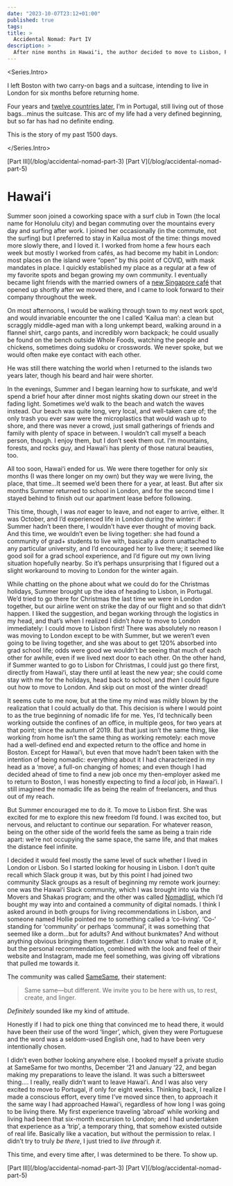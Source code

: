 ```yaml
---
date: "2023-10-07T23:12+01:00"
published: true
tags:
title: >
  Accidental Nomad: Part IV
description: >
  After nine months in Hawaiʻi, the author decided to move to Lisbon, Portugal, rather than returning to London with their partner. This marked the beginning of their nomadic lifestyle. They also reflect on the importance of being present and showing up, no matter where you are in the world.
---
```

<Series.Intro>
<Nomad/>

I left Boston with two carry-on bags and a suitcase, intending to live in London for six months before returning home.

Four years and [twelve countries later](https://nomadlist.com/@daniel13rady), I’m in Portugal, still living out of those bags…minus the suitcase. This arc of my life had a very defined beginning, but so far has had no definite ending.

This is the story of my past 1500 days.

</Series.Intro>

<Series top>
  <Series.Previous>[Part III](/blog/accidental-nomad-part-3)</Series.Previous>
  <Series.Next>[Part V](/blog/accidental-nomad-part-5)</Series.Next>
</Series>

# Hawaiʻi
Summer soon joined a coworking space with a surf club in Town (the local name for Honolulu city) and began commuting over the mountains every day and surfing after work. I joined her occasionally (in the commute, not the surfing) but I preferred to stay in Kailua most of the time: things moved more slowly there, and I loved it. I worked from home a few hours each week but mostly I worked from cafés, as had become my habit in London: most places on the island were “open” by this point of COVID, with mask mandates in place. I quickly established my place as a regular at a few of my favorite spots and began growing my own community. I eventually became light friends with the married owners of a [new Singapore café](https://www.instagram.com/cafekopihawaii/) that opened up shortly after we moved there, and I came to look forward to their company throughout the week.

On most afternoons, I would be walking through town to my next work spot, and would invariable encounter the one I called ‘Kailua man’: a clean but scraggly middle-aged man with a long unkempt beard, walking around in a flannel shirt, cargo pants, and incredibly worn backpack; he could usually be found on the bench outside Whole Foods, watching the people and chickens, sometimes doing sudoku or crosswords. We never spoke, but we would often make eye contact with each other.
<aside>
He was still there watching the world when I returned to the islands two years later, though his beard and hair were shorter.
</aside>

In the evenings, Summer and I began learning how to surfskate, and we’d spend a brief hour after dinner most nights skating down our street in the fading light. Sometimes we’d walk to the beach and watch the waves instead. Our beach was quite long, very local, and well-taken care of; the only trash you ever saw were the microplastics that would wash up to shore, and there was never a crowd, just small gatherings of friends and family with plenty of space in between. I wouldn’t call myself a beach person, though. I enjoy them, but I don’t seek them out. I’m mountains, forests, and rocks guy, and Hawaiʻi has plenty of those natural beauties, too.

All too soon, Hawaiʻi ended for us. We were there together for only six months (I was there longer on my own) but they way we were living, the place, that time…It seemed we’d been there for a year, at least. But after six months Summer returned to school in London, and for the second time I stayed behind to finish out our apartment lease before following.

This time, though, I was *not* eager to leave, and not eager to arrive, either. It was October, and I’d experienced life in London during the winter: if Summer hadn’t been there, I wouldn’t have ever thought of moving back. And this time, we wouldn’t even be living together: she had found a community of grad+ students to live with, basically a dorm unattached to any particular university, and I’d encouraged her to live there; it seemed like good soil for a grad school experience, and I’d figure out my own living situation hopefully nearby. So it’s perhaps unsurprising that I figured out a slight workaround to moving to London for the winter again.

While chatting on the phone about what we could do for the Christmas holidays, Summer brought up the idea of heading to Lisbon, in Portugal. We’d tried to go there for Christmas the last time we were in London together, but our airline went on strike the day of our flight and so that didn’t happen. I liked the suggestion, and began working through the logistics in my head, and that’s when I realized I didn’t *have* to move to London immediately: I could move to Lisbon first! There was absolutely no reason I was moving to London except to be with Summer, but we weren’t even going to be living together, and she was about to get 120% absorbed into grad school life; odds were good we wouldn’t be seeing that much of each other for awhile, even if we lived next door to each other. On the other hand, if Summer wanted to go to Lisbon for Christmas, I could just go there first, directly from Hawaiʻi, stay there until at least the new year; she could come stay with me for the holidays, head back to school, and *then* I could figure out how to move to London. And skip out on most of the winter dread!

It seems cute to me now, but at the time my mind was mildly blown by the realization that I could actually do that. This decision is where I would point to as the true beginning of nomadic life for me. Yes, I’d technically been working outside the confines of an office, in multiple geos, for two years at that point; since the autumn of 2019. But that just isn’t the same thing, like working from home isn’t the same thing as working remotely: each move had a well-defined end and expected return to the office and home in Boston. Except for Hawaiʻi, but even that move hadn’t been taken with the intention of being nomadic: everything about it I had characterized in my head as a ‘move’, a full-on changing of homes; and even though I had decided ahead of time to find a new job once my then-employer asked me to return to Boston, I was honestly expecting to find a *local* job, in Hawaiʻi. I still imagined the nomadic life as being the realm of freelancers, and thus out of my reach.

But Summer encouraged me to do it. To move to Lisbon first. She was excited for me to explore this new freedom I’d found. I was excited too, but nervous, and reluctant to continue our separation. For whatever reason, being on the other side of the world feels the same as being a train ride apart: we’re not occupying the same space, the same life, and that makes the distance feel infinite.

I decided it would feel mostly the same level of suck whether I lived in London or Lisbon. So I started looking for housing in Lisbon. I don’t quite recall which Slack group it was, but by this point I had joined two community Slack groups as a result of beginning my remote work journey: one was the Hawaiʻi Slack community, which I was brought into via the Movers and Shakas program; and the other was called [Nomadlist](https://nomadlist.com), which I’d bought my way into and contained a community of digital nomads. I think I asked around in both groups for living recommendations in Lisbon, and someone named Hollie pointed me to something called a ‘co-living’. ‘Co-‘ standing for ‘community’ or perhaps ‘communal’, it was something that seemed like a dorm…but for adults? And without bunkmates? And without anything obvious bringing them together. I didn’t know what to make of it, but the personal recommendation, combined with the look and feel of their website and Instagram, made me feel something, was giving off vibrations that pulled me towards it.

The community was called [SameSame](https://samesameliving.com), their statement:
>Same same—but different. We invite you to be here with us, to rest, create, and linger.

_Definitely_ sounded like my kind of attitude.
<aside>
Honestly if I had to pick one thing that convinced me to head there, it would have been their use of the word ‘linger’, which, given they were Portuguese and the word was a seldom-used English one, had to have been very intentionally chosen.
</aside>

I didn’t even bother looking anywhere else. I booked myself a private studio at SameSame for two months, December ‘21 and January ‘22, and began making my preparations to leave the island. It was such a bittersweet thing…. I really, really didn’t want to leave Hawaiʻi. And I was also very excited to move to Portugal, if only for eight weeks. Thinking back, I realize I made a conscious effort, every time I’ve moved since then, to approach it the same way I had approached Hawaiʻi, regardless of how long I was going to be living there. My first experience traveling ‘abroad’ while working and living had been that six-month excursion to London; and I had undertaken that experience as a ‘trip’, a temporary thing, that somehow existed outside of real life. Basically like a vacation, but without the permission to relax. I didn’t try to truly _be there_, I just tried to _live through it_.

This time, and every time after, I was determined to be there. To show up.

<Stars/>
<Series>
  <Series.Previous>[Part III](/blog/accidental-nomad-part-3)</Series.Previous>
  <Series.Next>[Part V](/blog/accidental-nomad-part-5)</Series.Next>
</Series>
